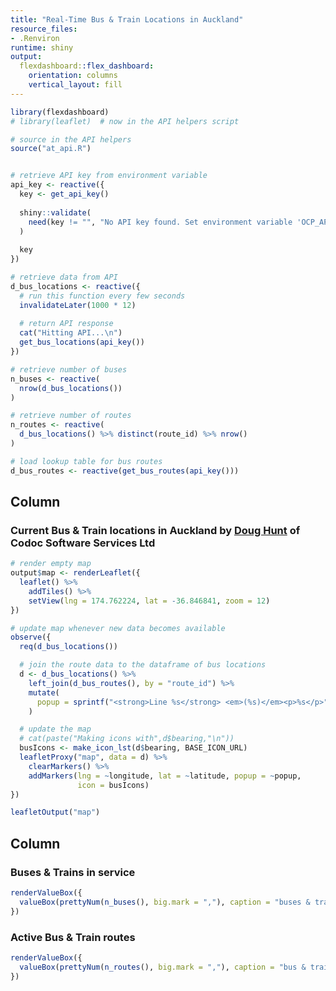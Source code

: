 ```yaml
---
title: "Real-Time Bus & Train Locations in Auckland"
resource_files:
- .Renviron
runtime: shiny
output:
  flexdashboard::flex_dashboard:
    orientation: columns
    vertical_layout: fill
---
```


```r
library(flexdashboard)
# library(leaflet)  # now in the API helpers script

# source in the API helpers
source("at_api.R")


# retrieve API key from environment variable
api_key <- reactive({
  key <- get_api_key()
  
  shiny::validate(
    need(key != "", "No API key found. Set environment variable 'OCP_APIM_SUBSCRIPTION_KEY' in your .Renviron file.")
  )
  
  key
})

# retrieve data from API
d_bus_locations <- reactive({
  # run this function every few seconds
  invalidateLater(1000 * 12)
  
  # return API response
  cat("Hitting API...\n")
  get_bus_locations(api_key())
})

# retrieve number of buses
n_buses <- reactive(
  nrow(d_bus_locations())
)

# retrieve number of routes
n_routes <- reactive(
  d_bus_locations() %>% distinct(route_id) %>% nrow()
)

# load lookup table for bus routes
d_bus_routes <- reactive(get_bus_routes(api_key()))

```


Column {data-width=400}
-----------------------------------------------------------------------

### Current Bus & Train locations in Auckland by [Doug Hunt](https://nz.linkedin.com/in/doughunt) of Codoc Software Services Ltd

```r
# render empty map
output$map <- renderLeaflet({
  leaflet() %>% 
    addTiles() %>% 
    setView(lng = 174.762224, lat = -36.846841, zoom = 12)
})

# update map whenever new data becomes available
observe({
  req(d_bus_locations())

  # join the route data to the dataframe of bus locations
  d <- d_bus_locations() %>% 
    left_join(d_bus_routes(), by = "route_id") %>% 
    mutate(
      popup = sprintf("<strong>Line %s</strong> <em>(%s)</em><p>%s</p>", route_short_name, agency_id, route_long_name)
    )

  # update the map
  # cat(paste("Making icons with",d$bearing,"\n"))
  busIcons <- make_icon_lst(d$bearing, BASE_ICON_URL)
  leafletProxy("map", data = d) %>% 
    clearMarkers() %>% 
    addMarkers(lng = ~longitude, lat = ~latitude, popup = ~popup, 
               icon = busIcons)
})

leafletOutput("map")
```


Column {data-width=150}
-----------------------------------------------------------------------

### Buses & Trains in service

```r
renderValueBox({
  valueBox(prettyNum(n_buses(), big.mark = ","), caption = "buses & trains in service", icon = "fa-bus")
})
```

### Active Bus & Train routes

```r
renderValueBox({
  valueBox(prettyNum(n_routes(), big.mark = ","), caption = "bus & train routes served", icon = "fa-map-marked")
})
```
